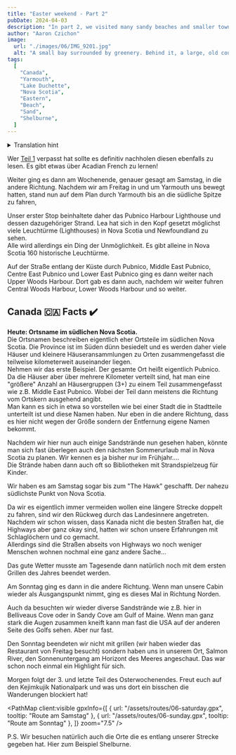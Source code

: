 ```yaml
---
title: "Easter weekend - Part 2"
pubDate: 2024-04-03
description: "In part 2, we visited many sandy beaches and smaller towns."
author: "Aaron Czichon"
image:
  url: "./images/06/IMG_9201.jpg"
  alt: "A small bay surrounded by greenery. Behind it, a large, old country house made of gray wood with white windows and red frames and shutters."
tags:
  [
    "Canada",
    "Yarmouth",
    "Lake Duchette",
    "Nova Scotia",
    "Eastern",
    "Beach",
    "Sand",
    "Shelburne",
  ]
---
```



<details>
  <summary>Translation hint</summary>
  We implemented the English version of this blog for you in June. We will publish
  all new blog entries also in English. Every entry before Jun 24th 2024 is automatically
  translated through DeepL. So please apologize if the translation is not perfect.
  If you want to read the original German entry, please switch to the German version
  of our blog.
</details>

Wer [Teil 1](https://canada.aaronczichon.de/blog/05-good-friday/) verpasst hat sollte es definitiv nachholen diesen ebenfalls zu lesen. Es gibt etwas über Acadian French zu lernen!

Weiter ging es dann am Wochenende, genauer gesagt am Samstag, in die andere Richtung. Nachdem wir am Freitag in und um Yarmouth uns bewegt hatten, stand nun auf dem Plan durch Yarmouth bis an die südliche Spitze zu fahren,

Unser erster Stop beinhaltete daher das Pubnico Harbour Lighthouse und dessen dazugehöriger Strand. Lea hat sich in den Kopf gesetzt möglichst viele Leuchtürme (Lighthouses) in Nova Scotia und Newfoundland zu sehen.  
Alle wird allerdings ein Ding der Unmöglichkeit. Es gibt alleine in Nova Scotia 160 historische Leuchtürme.

Auf der Straße entlang der Küste durch Pubnico, Middle East Pubnico, Centre East Pubnico und Lower East Pubnico ging es dann weiter nach Upper Woods Harbour. Dort gab es dann auch, nachdem wir weiter fuhren Central Woods Harbour, Lower Woods Harbour und so weiter.

<DirectusImage assetId="4bbcfaf7-41a9-4a11-b727-c9f4807bfdd5" />

<DirectusImage assetId="51a9e488-9a28-4e3b-8c51-a143da8713fd" />

## Canada 🇨🇦 Facts ✔️

**Heute: Ortsname im südlichen Nova Scotia.**  
Die Ortsnamen beschreiben eigentlich eher Ortsteile im südlichen Nova Scotia. Die Province ist im Süden dünn besiedelt und es werden daher viele Häuser und kleinere Häuseransammlungen zu Orten zusammengefasst die teilweise kilometerweit auseinander liegen.  
Nehmen wir das erste Beispiel. Der gesamte Ort heißt eigentlich Pubnico. Da die Häuser aber über mehrere Kilometer verteilt sind, hat man eine "größere" Anzahl an Häusergruppen (3+) zu einem Teil zusammengefasst wie z.B. Middle East Pubnico. Wobei der Teil dann meistens die Richtung vom Ortskern ausgehend angibt.  
Man kann es sich in etwa so vorstellen wie bei einer Stadt die in Stadtteile unterteilt ist und diese Namen haben. Nur eben in die andere Richtung, dass es hier nicht wegen der Größe sondern der Entfernung eigene Namen bekommt.

<DirectusImage assetId="b36a4974-a2dd-43b0-ba70-128081b31e00" />

Nachdem wir hier nun auch einige Sandstrände nun gesehen haben, könnte man sich fast überlegen auch den nächsten Sommerurlaub mal in Nova Scotia zu planen. Wir kennen es ja bisher nur im Frühjahr....  
Die Strände haben dann auch oft so Bibliotheken mit Strandspielzeug für Kinder.

<DirectusImage assetId="60f8ef5b-9063-4c90-8c73-30028cedb59b" />

<DirectusImage assetId="f6e0f4b5-d008-481f-a74e-add3bee537d2" />

<DirectusImage assetId="80796d35-02b0-4e30-aa98-d1ffa319baa2" />

<DirectusImage assetId="137d40b1-579d-4283-ba89-9eb766a72485" />

Wir haben es am Samstag sogar bis zum "The Hawk" geschafft. Der nahezu südlichste Punkt von Nova Scotia.

Da wir es eigentlich immer vermeiden wollen eine längere Strecke doppelt zu fahren, sind wir den Rückweg durch das Landesinnere angetreten.  
Nachdem wir schon wissen, dass Kanada nicht die besten Straßen hat, die Highways aber ganz okay sind, hatten wir schon unsere Erfahrungen mit Schlaglöchern und co gemacht.  
Allerdings sind die Straßen abseits von Highways wo noch weniger Menschen wohnen nochmal eine ganz andere Sache...

<DirectusImage assetId="096a60c5-839c-4246-b3d2-2f9ddd38bdd6" />

Das gute Wetter musste am Tagesende dann natürlich noch mit dem ersten Grillen des Jahres beendet werden.

<DirectusImage assetId="9bb677e8-40e5-40ab-a45b-1203a8ae7876" />

Am Sonntag ging es dann in die andere Richtung. Wenn man unsere Cabin wieder als Ausgangspunkt nimmt, ging es dieses Mal in Richtung Norden.

Auch da besuchten wir wieder diverse Sandstrände wie z.B. hier in Belliveaus Cove oder in Sandy Cove am Gulf of Maine. Wenn man ganz stark die Augen zusammen kneift kann man fast die USA auf der anderen Seite des Golfs sehen. Aber nur fast.

<DirectusImage assetId="28a44861-4e19-4e30-94ce-6af668898765" />

Den Sonntag beendeten wir nicht mit grillen (wir haben wieder das Restaurant von Freitag besucht) sondern haben uns in unserem Ort, Salmon River, den Sonnenuntergang am Horizont des Meeres angeschaut. Das war schon noch einmal ein Highlight für sich.

<DirectusImage assetId="a690b54d-23ae-4f48-a41a-6e4c3c6748cb" />

Morgen folgt der 3. und letzte Teil des Osterwochenendes. Freut euch auf den Kejimkujik Nationalpark und was uns dort ein bisschen die Wanderungen blockiert hat!

<PathMap
  client:visible
  gpxInfo={[
    { url: "/assets/routes/06-saturday.gpx", tooltip: "Route am Samstag" },
    { url: "/assets/routes/06-sunday.gpx", tooltip: "Route am Sonntag" },
  ]}
  zoom="7.5"
/>

P.S. Wir besuchen natürlich auch die Orte die es entlang unserer Strecke gegeben hat. Hier zum Beispiel Shelburne.

<DirectusImage assetId="4d5de3cb-a2a3-4c81-8621-cdb8ed070638" />

<DirectusImage assetId="63ce872d-203a-46ad-8058-6d39b0e2cc65" />

<DirectusImage assetId="3dc1d523-5565-4266-b202-4c007206fdd4" />
